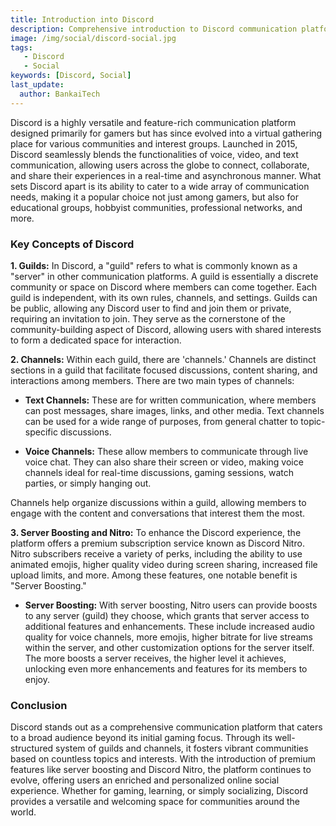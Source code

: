 ```yaml
---
title: Introduction into Discord
description: Comprehensive introduction to Discord communication platform covering guilds, channels, server boosting, and community features.
image: /img/social/discord-social.jpg
tags:
   - Discord
   - Social
keywords: [Discord, Social]
last_update:
  author: BankaiTech
---
```



Discord is a highly versatile and feature-rich communication platform designed primarily for gamers but has since evolved into a virtual gathering place for various communities and interest groups. Launched in 2015, Discord seamlessly blends the functionalities of voice, video, and text communication, allowing users across the globe to connect, collaborate, and share their experiences in a real-time and asynchronous manner. What sets Discord apart is its ability to cater to a wide array of communication needs, making it a popular choice not just among gamers, but also for educational groups, hobbyist communities, professional networks, and more.

### **Key Concepts of Discord**

**1. Guilds:** 
In Discord, a "guild" refers to what is commonly known as a "server" in other communication platforms. A guild is essentially a discrete community or space on Discord where members can come together. Each guild is independent, with its own rules, channels, and settings. Guilds can be public, allowing any Discord user to find and join them or private, requiring an invitation to join. They serve as the cornerstone of the community-building aspect of Discord, allowing users with shared interests to form a dedicated space for interaction.

**2. Channels:**
Within each guild, there are 'channels.' Channels are distinct sections in a guild that facilitate focused discussions, content sharing, and interactions among members. There are two main types of channels:

- **Text Channels:** These are for written communication, where members can post messages, share images, links, and other media. Text channels can be used for a wide range of purposes, from general chatter to topic-specific discussions.
  
- **Voice Channels:** These allow members to communicate through live voice chat. They can also share their screen or video, making voice channels ideal for real-time discussions, gaming sessions, watch parties, or simply hanging out.

Channels help organize discussions within a guild, allowing members to engage with the content and conversations that interest them the most.

**3. Server Boosting and Nitro:**
To enhance the Discord experience, the platform offers a premium subscription service known as Discord Nitro. Nitro subscribers receive a variety of perks, including the ability to use animated emojis, higher quality video during screen sharing, increased file upload limits, and more. Among these features, one notable benefit is "Server Boosting."

- **Server Boosting:** With server boosting, Nitro users can provide boosts to any server (guild) they choose, which grants that server access to additional features and enhancements. These include increased audio quality for voice channels, more emojis, higher bitrate for live streams within the server, and other customization options for the server itself. The more boosts a server receives, the higher level it achieves, unlocking even more enhancements and features for its members to enjoy.

### **Conclusion**

Discord stands out as a comprehensive communication platform that caters to a broad audience beyond its initial gaming focus. Through its well-structured system of guilds and channels, it fosters vibrant communities based on countless topics and interests. With the introduction of premium features like server boosting and Discord Nitro, the platform continues to evolve, offering users an enriched and personalized online social experience. Whether for gaming, learning, or simply socializing, Discord provides a versatile and welcoming space for communities around the world.

<BuyMeACoffeeButton />
